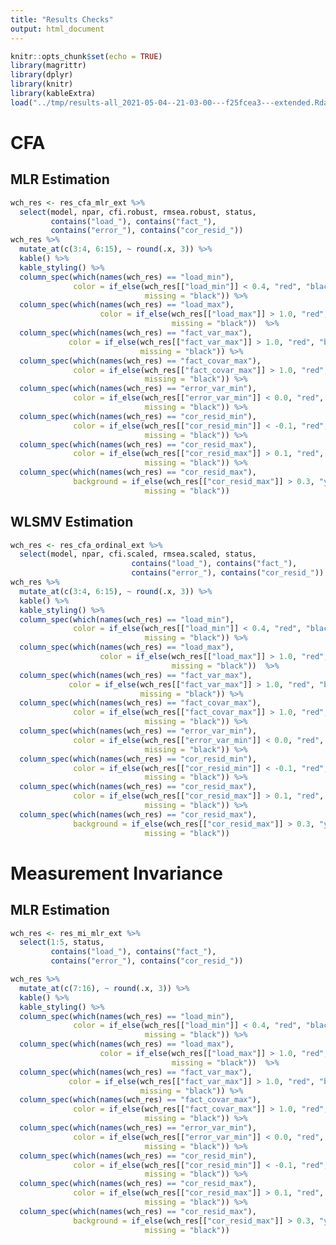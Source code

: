```yaml
---
title: "Results Checks"
output: html_document
---
```


```r
knitr::opts_chunk$set(echo = TRUE)
library(magrittr)
library(dplyr)
library(knitr)
library(kableExtra)
load("../tmp/results-all_2021-05-04--21-03-00---f25fcea3---extended.Rdata")
```


# CFA

## MLR Estimation

```r
wch_res <- res_cfa_mlr_ext %>% 
  select(model, npar, cfi.robust, rmsea.robust, status, 
         contains("load_"), contains("fact_"),
         contains("error_"), contains("cor_resid_"))
wch_res %>%
  mutate_at(c(3:4, 6:15), ~ round(.x, 3)) %>%
  kable() %>%
  kable_styling() %>%
  column_spec(which(names(wch_res) == "load_min"), 
              color = if_else(wch_res[["load_min"]] < 0.4, "red", "black",
                              missing = "black")) %>%
  column_spec(which(names(wch_res) == "load_max"), 
                    color = if_else(wch_res[["load_max"]] > 1.0, "red", "black",
                                    missing = "black"))  %>%
  column_spec(which(names(wch_res) == "fact_var_max"), 
             color = if_else(wch_res[["fact_var_max"]] > 1.0, "red", "black",
                             missing = "black")) %>%
  column_spec(which(names(wch_res) == "fact_covar_max"),
              color = if_else(wch_res[["fact_covar_max"]] > 1.0, "red", "black", 
                              missing = "black")) %>%
  column_spec(which(names(wch_res) == "error_var_min"),
              color = if_else(wch_res[["error_var_min"]] < 0.0, "red", "black",
                              missing = "black")) %>%
  column_spec(which(names(wch_res) == "cor_resid_min"),
              color = if_else(wch_res[["cor_resid_min"]] < -0.1, "red", "black",
                              missing = "black")) %>%
  column_spec(which(names(wch_res) == "cor_resid_max"),
              color = if_else(wch_res[["cor_resid_max"]] > 0.1, "red", "black",
                              missing = "black")) %>%
  column_spec(which(names(wch_res) == "cor_resid_max"),
              background = if_else(wch_res[["cor_resid_max"]] > 0.3, "yellow", "white",
                              missing = "black"))


```

## WLSMV Estimation

```r
wch_res <- res_cfa_ordinal_ext %>% 
  select(model, npar, cfi.scaled, rmsea.scaled, status, 
                           contains("load_"), contains("fact_"),
                           contains("error_"), contains("cor_resid_"))
wch_res %>%
  mutate_at(c(3:4, 6:15), ~ round(.x, 3)) %>%
  kable() %>%
  kable_styling() %>%
  column_spec(which(names(wch_res) == "load_min"), 
              color = if_else(wch_res[["load_min"]] < 0.4, "red", "black",
                              missing = "black")) %>%
  column_spec(which(names(wch_res) == "load_max"), 
                    color = if_else(wch_res[["load_max"]] > 1.0, "red", "black",
                                    missing = "black"))  %>%
  column_spec(which(names(wch_res) == "fact_var_max"), 
             color = if_else(wch_res[["fact_var_max"]] > 1.0, "red", "black",
                             missing = "black")) %>%
  column_spec(which(names(wch_res) == "fact_covar_max"),
              color = if_else(wch_res[["fact_covar_max"]] > 1.0, "red", "black", 
                              missing = "black")) %>%
  column_spec(which(names(wch_res) == "error_var_min"),
              color = if_else(wch_res[["error_var_min"]] < 0.0, "red", "black",
                              missing = "black")) %>%
  column_spec(which(names(wch_res) == "cor_resid_min"),
              color = if_else(wch_res[["cor_resid_min"]] < -0.1, "red", "black",
                              missing = "black")) %>%
  column_spec(which(names(wch_res) == "cor_resid_max"),
              color = if_else(wch_res[["cor_resid_max"]] > 0.1, "red", "black",
                              missing = "black")) %>%
  column_spec(which(names(wch_res) == "cor_resid_max"),
              background = if_else(wch_res[["cor_resid_max"]] > 0.3, "yellow", "white",
                              missing = "black"))

```


# Measurement Invariance

## MLR Estimation

```r
wch_res <- res_mi_mlr_ext %>% 
  select(1:5, status, 
         contains("load_"), contains("fact_"),
         contains("error_"), contains("cor_resid_"))

wch_res %>%
  mutate_at(c(7:16), ~ round(.x, 3)) %>%
  kable() %>%
  kable_styling() %>%
  column_spec(which(names(wch_res) == "load_min"), 
              color = if_else(wch_res[["load_min"]] < 0.4, "red", "black",
                              missing = "black")) %>%
  column_spec(which(names(wch_res) == "load_max"), 
                    color = if_else(wch_res[["load_max"]] > 1.0, "red", "black",
                                    missing = "black"))  %>%
  column_spec(which(names(wch_res) == "fact_var_max"), 
             color = if_else(wch_res[["fact_var_max"]] > 1.0, "red", "black",
                             missing = "black")) %>%
  column_spec(which(names(wch_res) == "fact_covar_max"),
              color = if_else(wch_res[["fact_covar_max"]] > 1.0, "red", "black", 
                              missing = "black")) %>%
  column_spec(which(names(wch_res) == "error_var_min"),
              color = if_else(wch_res[["error_var_min"]] < 0.0, "red", "black",
                              missing = "black")) %>%
  column_spec(which(names(wch_res) == "cor_resid_min"),
              color = if_else(wch_res[["cor_resid_min"]] < -0.1, "red", "black",
                              missing = "black")) %>%
  column_spec(which(names(wch_res) == "cor_resid_max"),
              color = if_else(wch_res[["cor_resid_max"]] > 0.1, "red", "black",
                              missing = "black")) %>%
  column_spec(which(names(wch_res) == "cor_resid_max"),
              background = if_else(wch_res[["cor_resid_max"]] > 0.3, "yellow", "white",
                              missing = "black"))


```


